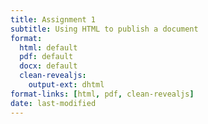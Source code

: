 ```yaml
---
title: Assignment 1
subtitle: Using HTML to publish a document
format: 
  html: default
  pdf: default
  docx: default
  clean-revealjs: 
    output-ext: dhtml
format-links: [html, pdf, clean-revealjs]
date: last-modified
---
```


